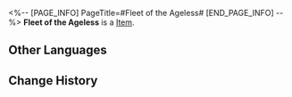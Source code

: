 <%-- [PAGE_INFO]
PageTitle=#Fleet of the Ageless#
[END_PAGE_INFO] --%>
{{Item Infobox
|id          = 83021
|image       = Item Fleet of the Ageless.png
|type        = 
|invCategory = 
|rarity      = 2
|effect      = 
|description = 
}}
'''Fleet of the Ageless''' is a [[Item]].

==Other Languages==
{{Other Languages
|en   = Fleet of the Ageless
|zhs  = 不老者的仙舟
|zht  = 不老者的仙舟
|ja   = 老いぬ者の仙舟
|ko   = 불로인의 선주
|es   = Flota de los eternos
|fr   = Flotte de l'éternel
|ru   = Флот нестареющих
|th   = Fleet of the Ageless
|vi   = Xianzhou Không Có Tuổi
|de   = Flotte der Alterslosen
|id   = Fleet of the Ageless
|pt   = Frota dos Eternos
}}

==Change History==
{{Change History|2.0}}